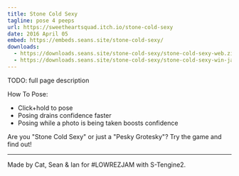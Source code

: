 ```yaml
---
title: Stone Cold Sexy
tagline: pose 4 peeps
url: https://sweetheartsquad.itch.io/stone-cold-sexy
date: 2016 April 05
embed: https://embeds.seans.site/stone-cold-sexy/
downloads:
  - https://downloads.seans.site/stone-cold-sexy/stone-cold-sexy-web.zip
  - https://downloads.seans.site/stone-cold-sexy/stone-cold-sexy-win-jam.zip
---
```


TODO: full page description



<p>How To Pose:</p>

- Click+hold to pose
- Posing drains confidence faster
- Posing while a photo is being taken boosts confidence

<p>Are you "Stone Cold Sexy" or just a "Pesky Grotesky"? Try the game and find out!</p>

---

<p>Made by Cat, Sean &amp; Ian for #LOWREZJAM with S-Tengine2.</p>

